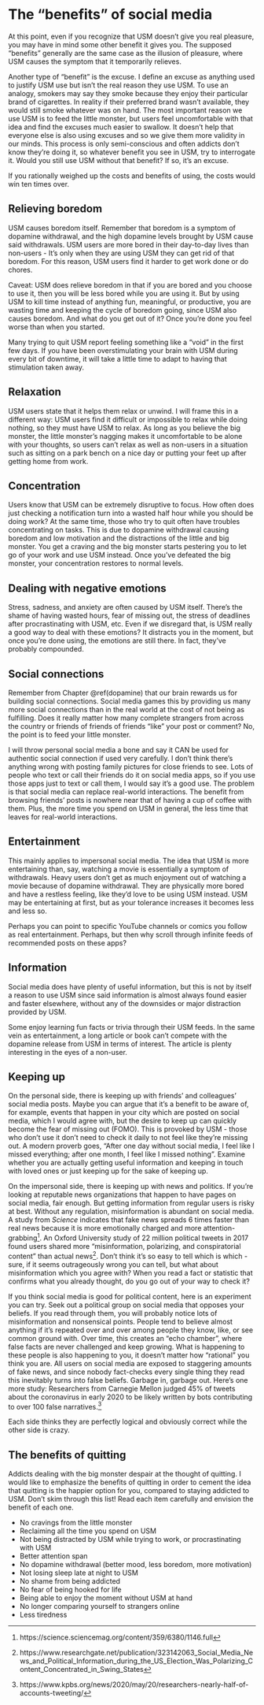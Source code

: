 # The "benefits" of social media {#benefits}
At this point, even if you recognize that USM doesn't give you real pleasure, you may have in mind some other benefit it gives you. The supposed "benefits" generally are the same case as the illusion of pleasure, where USM causes the symptom that it temporarily relieves.

Another type of "benefit" is the excuse. I define an excuse as anything used to justify USM use but isn't the real reason they use USM. To use an analogy, smokers may say they smoke because they enjoy their particular brand of cigarettes. In reality if their preferred brand wasn't available, they would still smoke whatever was on hand. The most important reason we use USM is to feed the little monster, but users feel uncomfortable with that idea and find the excuses much easier to swallow. It doesn't help that everyone else is also using excuses and so we give them more validity in our minds. This process is only semi-conscious and often addicts don't know they're doing it, so whatever benefit you see in USM, try to interrogate it. Would you still use USM without that benefit? If so, it's an excuse.

::: {.rmdnote data-latex=""}
If you rationally weighed up the costs and benefits of using, the costs would win ten times over.
:::

## Relieving boredom
USM causes boredom itself. Remember that boredom is a symptom of dopamine withdrawal, and the high dopamine levels brought by USM cause said withdrawals. USM users are more bored in their day-to-day lives than non-users - It's only when they are using USM they can get rid of that boredom. For this reason, USM users find it harder to get work done or do chores.

Caveat: USM does relieve boredom in that if you are bored and you choose to use it, then you will be less bored while you are using it. But by using USM to kill time instead of anything fun, meaningful, or productive, you are wasting time and keeping the cycle of boredom going, since USM also causes boredom. And what do you get out of it? Once you're done you feel worse than when you started.

Many trying to quit USM report feeling something like a "void" in the first few days. If you have been overstimulating your brain with USM during every bit of downtime, it will take a little time to adapt to having that stimulation taken away.

## Relaxation
USM users state that it helps them relax or unwind. I will frame this in a different way: USM users find it difficult or impossible to relax while doing nothing, so they must have USM to relax. As long as you believe the big monster, the little monster's nagging makes it uncomfortable to be alone with your thoughts, so users can't relax as well as non-users in a situation such as sitting on a park bench on a nice day or putting your feet up after getting home from work.

## Concentration
Users know that USM can be extremely disruptive to focus. How often does just checking a notification turn into a wasted half hour while you should be doing work? At the same time, those who try to quit often have troubles concentrating on tasks. This is due to dopamine withdrawal causing boredom and low motivation and the distractions of the little and big monster. You get a craving and the big monster starts pestering you to let go of your work and use USM instead. Once you've defeated the big monster, your concentration restores to normal levels.

## Dealing with negative emotions
Stress, sadness, and anxiety are often caused by USM itself. There's the shame of having wasted hours, fear of missing out, the stress of deadlines after procrastinating with USM, etc. Even if we disregard that, is USM really a good way to deal with these emotions? It distracts you in the moment, but once you're done using, the emotions are still there. In fact, they've probably compounded.

## Social connections
Remember from Chapter \@ref(dopamine) that our brain rewards us for building social connections. Social media games this by providing us many more social connections than in the real world at the cost of not being as fulfilling. Does it really matter how many complete strangers from across the country or friends of friends of friends "like" your post or comment? No, the point is to feed your little monster.

I will throw personal social media a bone and say it CAN be used for authentic social connection if used very carefully. I don't think there's anything wrong with posting family pictures for close friends to see. Lots of people who text or call their friends do it on social media apps, so if you use those apps just to text or call them, I would say it's a good use. The problem is that social media can replace real-world interactions. The benefit from browsing friends' posts is nowhere near that of having a cup of coffee with them. Plus, the more time you spend on USM in general, the less time that leaves for real-world interactions.

## Entertainment
This mainly applies to impersonal social media. The idea that USM is more entertaining than, say, watching a movie is essentially a symptom of withdrawals. Heavy users don't get as much enjoyment out of watching a movie because of dopamine withdrawal. They are physically more bored and have a restless feeling, like they'd love to be using USM instead. USM may be entertaining at first, but as your tolerance increases it becomes less and less so. 

Perhaps you can point to specific YouTube channels or comics you follow as real entertainment. Perhaps, but then why scroll through infinite feeds of recommended posts on these apps? 

## Information
Social media does have plenty of useful information, but this is not by itself a reason to use USM since said information is almost always found easier and faster elsewhere, without any of the downsides or major distraction provided by USM. 

Some enjoy learning fun facts or trivia through their USM feeds. In the same vein as entertainment, a long article or book can't compete with the dopamine release from USM in terms of interest. The article is plenty interesting in the eyes of a non-user.

## Keeping up
On the personal side, there is keeping up with friends' and colleagues' social media posts. Maybe you can argue that it's a benefit to be aware of, for example, events that happen in your city which are posted on social media, which I would agree with, but the desire to keep up can quickly become the fear of missing out (FOMO). This is provoked by USM - those who don't use it don't need to check it daily to not feel like they're missing out. A modern proverb goes, "After one day without social media, I feel like I missed everything; after one month, I feel like I missed nothing". Examine whether you are actually getting useful information and keeping in touch with loved ones or just keeping up for the sake of keeping up.

On the impersonal side, there is keeping up with news and politics. If you're looking at reputable news organizations that happen to have pages on social media, fair enough. But getting information from regular users is risky at best. Without any regulation, misinformation is abundant on social media. A study from *Science* indicates that fake news spreads 6 times faster than real news because it is more emotionally charged and more attention-grabbing^[https://science.sciencemag.org/content/359/6380/1146.full]. An Oxford University study of 22 million political tweets in 2017 found users shared more "misinformation, polarizing, and conspiratorial content” than actual news^[https://www.researchgate.net/publication/323142063_Social_Media_News_and_Political_Information_during_the_US_Election_Was_Polarizing_Content_Concentrated_in_Swing_States]. Don't think it's so easy to tell which is which - sure, if it seems outrageously wrong you can tell, but what about misinformation which you agree with? When you read a fact or statistic that confirms what you already thought, do you go out of your way to check it?

If you think social media is good for political content, here is an experiment you can try. Seek out a political group on social media that opposes your beliefs. If you read through them, you will probably notice lots of misinformation and nonsensical points. People tend to believe almost anything if it's repeated over and over among people they know, like, or see common ground with. Over time, this creates an "echo chamber", where false facts are never challenged and keep growing. What is happening to these people is also happening to you, it doesn't matter how "rational" you think you are. All users on social media are exposed to staggering amounts of fake news, and since nobody fact-checks every single thing they read this inevitably turns into false beliefs. Garbage in, garbage out.  Here's one more study: Researchers from Carnegie Mellon judged 45% of tweets about the coronavirus in early 2020 to be likely written by bots contributing to over 100 false narratives.^[https://www.kpbs.org/news/2020/may/20/researchers-nearly-half-of-accounts-tweeting/]

::: {.rmdnote data-latex=""}
Each side thinks they are perfectly logical and obviously correct while the other side is crazy.
:::

## The benefits of quitting
Addicts dealing with the big monster despair at the thought of quitting. I would like to emphasize the benefits of quitting in order to cement the idea that quitting is the happier option for you, compared to staying addicted to USM. Don't skim through this list! Read each item carefully and envision the benefit of each one.

- No cravings from the little monster
- Reclaiming all the time you spend on USM
- Not being distracted by USM while trying to work, or procrastinating with USM
- Better attention span
- No dopamine withdrawal (better mood, less boredom, more motivation)
- Not losing sleep late at night to USM
- No shame from being addicted
- No fear of being hooked for life
- Being able to enjoy the moment without USM at hand
- No longer comparing yourself to strangers online
- Less tiredness
